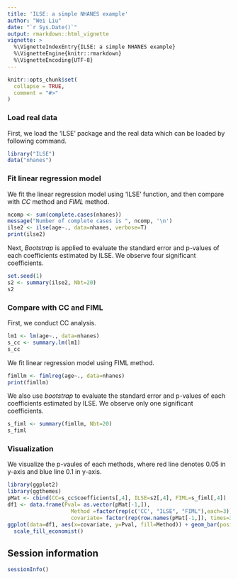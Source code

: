 ```yaml
---
title: 'ILSE: a simple NHANES example'
author: "Wei Liu"
date: "`r Sys.Date()`"
output: rmarkdown::html_vignette
vignette: >
  %\VignetteIndexEntry{ILSE: a simple NHANES example}
  %\VignetteEngine{knitr::rmarkdown}
  %\VignetteEncoding{UTF-8}
---
```


```r
knitr::opts_chunk$set(
  collapse = TRUE,
  comment = "#>"
)
```

### Load real data
First, we load the 'ILSE' package and the real data which can be loaded by following command.
```r
library("ILSE")
data("nhanes")
```

### Fit linear regression model
We fit the linear regression model using 'ILSE' function, and then compare with *CC* method and *FIML* method.
```r
ncomp <- sum(complete.cases(nhanes))
message("Number of complete cases is ", ncomp, '\n')
ilse2 <- ilse(age~., data=nhanes, verbose=T)
print(ilse2)
```

Next, *Bootstrap* is applied to evaluate the standard error and p-values of each coefficients estimated by ILSE. We observe four significant coefficients. 
```r
set.seed(1)
s2 <- summary(ilse2, Nbt=20)
s2
```

### Compare with CC and FIML

First, we conduct CC analysis.
```r
lm1 <- lm(age~., data=nhanes)
s_cc <- summary.lm(lm1)
s_cc
```

We fit linear regression model using FIML method.
```r
fimllm <- fimlreg(age~., data=nhanes)
print(fimllm)
```
We also use *bootstrap* to evaluate the standard error and p-values of each coefficients estimated by ILSE. We observe only one significant coefficients. 
```r
s_fiml <- summary(fimllm, Nbt=20)
s_fiml
```

### Visualization 
We visualize the p-vaules of each methods, where red line denotes 0.05 in y-axis and blue line 0.1 in y-axis.
```r
library(ggplot2)
library(ggthemes)
pMat <- cbind(CC=s_cc$coefficients[,4], ILSE=s2[,4], FIML=s_fiml[,4])
df1 <- data.frame(Pval= as.vector(pMat[-1,]),
                    Method =factor(rep(c('CC', "ILSE", "FIML"),each=3)),
                    covariate= factor(rep(row.names(pMat[-1,]), times=3)))
ggplot(data=df1, aes(x=covariate, y=Pval, fill=Method)) + geom_bar(position = "dodge", stat="identity",width = 0.5) + geom_hline(yintercept = 0.05, color='red') + geom_hline(yintercept = 0.1, color='blue') +
  scale_fill_economist()
```

## Session information
```r
sessionInfo()
```
